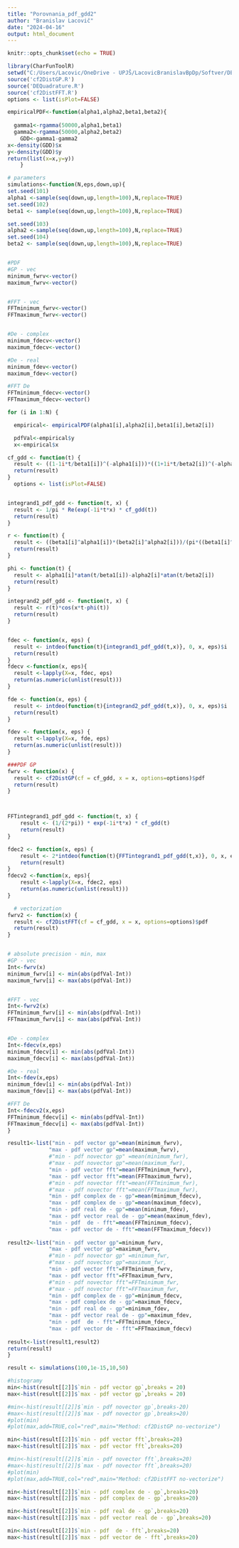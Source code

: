 ---
title: "Porovnania_pdf_gdd2"
author: "Branislav Lacovič"
date: "2024-04-16"
output: html_document
---

```{r setup, include=FALSE}
knitr::opts_chunk$set(echo = TRUE)
```

```{r}
library(CharFunToolR)
setwd("C:/Users/Lacovic/OneDrive - UPJŠ/LacovicBranislavBpDp/Softver/DE_kvadratura/skuska GDD")
source('cf2DistGP.R')
source('DEQuadrature.R')
source('cf2DistFFT.R')
options <- list(isPlot=FALSE)
```

```{r}
empiricalPDF<-function(alpha1,alpha2,beta1,beta2){
  
  gamma1<-rgamma(50000,alpha1,beta1)
  gamma2<-rgamma(50000,alpha2,beta2)
    GDD<-gamma1-gamma2
x<-density(GDD)$x
y<-density(GDD)$y
return(list(x=x,y=y))
    }
```

```{r}
# parameters
simulations<-function(N,eps,down,up){
set.seed(101)
alpha1 <-sample(seq(down,up,length=100),N,replace=TRUE) 
set.seed(102)
beta1 <- sample(seq(down,up,length=100),N,replace=TRUE)

set.seed(103)
alpha2 <-sample(seq(down,up,length=100),N,replace=TRUE) 
set.seed(104)
beta2 <- sample(seq(down,up,length=100),N,replace=TRUE)


#PDF
#GP - vec
minimum_fwrv<-vector()
maximum_fwrv<-vector()


#FFT - vec
FFTminimum_fwrv<-vector()
FFTmaximum_fwrv<-vector()


#De - complex
minimum_fdecv<-vector()
maximum_fdecv<-vector()

#De - real
minimum_fdev<-vector()
maximum_fdev<-vector()

#FFT De
FFTminimum_fdecv<-vector()
FFTmaximum_fdecv<-vector()

for (i in 1:N) {

  empirical<- empiricalPDF(alpha1[i],alpha2[i],beta1[i],beta2[i])

  pdfVal<-empirical$y
  x<-empirical$x

cf_gdd <- function(t) {
  result <- ((1-1i*t/beta1[i])^(-alpha1[i]))*((1+1i*t/beta2[i])^(-alpha2[i]))
  return(result)
}
  options <- list(isPlot=FALSE)


integrand1_pdf_gdd <- function(t, x) {
  result <- 1/pi * Re(exp(-1i*t*x) * cf_gdd(t))
  return(result)
}

r <- function(t) {
  result <- ((beta1[i]^alpha1[i])*(beta2[i]^alpha2[i]))/(pi*((beta1[i]^2+t^2)^(alpha1[i]/2))*((beta2[i]^2+t^2)^(alpha2[i]/2)))
  return(result)
}

phi <- function(t) {
  result <- alpha1[i]*atan(t/beta1[i])-alpha2[i]*atan(t/beta2[i])
  return(result)
}

integrand2_pdf_gdd <- function(t, x) {
  result <- r(t)*cos(x*t-phi(t))
  return(result)
}


fdec <- function(x, eps) {
  result <- intdeo(function(t){integrand1_pdf_gdd(t,x)}, 0, x, eps)$i
  return(result)
}
fdecv <-function(x, eps){
  result <-lapply(X=x, fdec, eps)
  return(as.numeric(unlist(result)))
}

fde <- function(x, eps) {
  result <- intdeo(function(t){integrand2_pdf_gdd(t,x)}, 0, x, eps)$i
  return(result)
}

fdev <- function(x, eps) {
  result <-lapply(X=x, fde, eps)
  return(as.numeric(unlist(result)))
}  

###PDF GP
fwrv <- function(x) {
  result <- cf2DistGP(cf = cf_gdd, x = x, options=options)$pdf
  return(result)
}



FFTintegrand1_pdf_gdd <- function(t, x) {
    result <- (1/(2*pi)) * exp(-1i*t*x) * cf_gdd(t)
    return(result)
}

fdec2 <- function(x, eps) {
    result <- 2*intdeo(function(t){FFTintegrand1_pdf_gdd(t,x)}, 0, x, eps)$i
    return(result)
}
fdecv2 <-function(x, eps){
    result <-lapply(X=x, fdec2, eps)
    return(as.numeric(unlist(result)))
}

  # vectorization
fwrv2 <- function(x) {
  result <- cf2DistFFT(cf = cf_gdd, x = x, options=options)$pdf
  return(result)
}


# absolute precision - min, max  
#GP - vec
Int<-fwrv(x)
minimum_fwrv[i] <- min(abs(pdfVal-Int))
maximum_fwrv[i] <- max(abs(pdfVal-Int))


#FFT - vec
Int<-fwrv2(x)
FFTminimum_fwrv[i] <- min(abs(pdfVal-Int))
FFTmaximum_fwrv[i] <- max(abs(pdfVal-Int))


#De - complex
Int<-fdecv(x,eps)
minimum_fdecv[i] <- min(abs(pdfVal-Int))
maximum_fdecv[i] <- max(abs(pdfVal-Int))

#De - real
Int<-fdev(x,eps)
minimum_fdev[i] <- min(abs(pdfVal-Int))
maximum_fdev[i] <- max(abs(pdfVal-Int))

#FFT De
Int<-fdecv2(x,eps)
FFTminimum_fdecv[i] <- min(abs(pdfVal-Int))
FFTmaximum_fdecv[i] <- max(abs(pdfVal-Int))
}

result1<-list("min - pdf vector gp"=mean(minimum_fwrv),
             "max - pdf vector gp"=mean(maximum_fwrv),
             #"min - pdf novector gp" =mean(minimum_fwr),
             #"max - pdf novector gp"=mean(maximum_fwr),
             "min - pdf vector fft"=mean(FFTminimum_fwrv),
             "max - pdf vector fft"=mean(FFTmaximum_fwrv),
             #"min - pdf novector fft"=mean(FFTminimum_fwr),
             #"max - pdf novector fft"=mean(FFTmaximum_fwr),
             "min - pdf complex de - gp"=mean(minimum_fdecv),
             "max - pdf complex de - gp"=mean(maximum_fdecv),
             "min - pdf real de - gp"=mean(minimum_fdev),
             "max - pdf vector real de - gp"=mean(maximum_fdev),
             "min - pdf  de - fft"=mean(FFTminimum_fdecv),
             "max - pdf vector de - fft"=mean(FFTmaximum_fdecv))
            
result2<-list("min - pdf vector gp"=minimum_fwrv,
             "max - pdf vector gp"=maximum_fwrv,
             #"min - pdf novector gp" =minimum_fwr,
             #"max - pdf novector gp"=maximum_fwr,
             "min - pdf vector fft"=FFTminimum_fwrv,
             "max - pdf vector fft"=FFTmaximum_fwrv,
             #"min - pdf novector fft"=FFTminimum_fwr,
             #"max - pdf novector fft"=FFTmaximum_fwr,
             "min - pdf complex de - gp"=minimum_fdecv,
             "max - pdf complex de - gp"=maximum_fdecv,
             "min - pdf real de - gp"=minimum_fdev,
             "max - pdf vector real de - gp"=maximum_fdev,
             "min - pdf  de - fft"=FFTminimum_fdecv,
             "max - pdf vector de - fft"=FFTmaximum_fdecv)
             
result<-list(result1,result2)
return(result)
}


```

```{r warning=FALSE}
result <- simulations(100,1e-15,10,50)
```


```{r}
#histogramy
min<-hist(result[[2]]$`min - pdf vector gp`,breaks = 20)
max<-hist(result[[2]]$`max - pdf vector gp`,breaks = 20)

#min<-hist(result[[2]]$`min - pdf novector gp`,breaks-20)
#max<-hist(result[[2]]$`max - pdf novector gp`,breaks=20)
#plot(min)
#plot(max,add=TRUE,col="red",main="Method: cf2DistGP no-vectorize")

min<-hist(result[[2]]$`min - pdf vector fft`,breaks=20)
max<-hist(result[[2]]$`max - pdf vector fft`,breaks=20)

#min<-hist(result[[2]]$`min - pdf novector fft`,breaks=20)
#max<-hist(result[[2]]$`max - pdf novector fft`,breaks=20)
#plot(min)
#plot(max,add=TRUE,col="red",main="Method: cf2DistFFT no-vectorize")

min<-hist(result[[2]]$`min - pdf complex de - gp`,breaks=20)
max<-hist(result[[2]]$`max - pdf complex de - gp`,breaks=20)

min<-hist(result[[2]]$`min - pdf real de - gp`,breaks=20)
max<-hist(result[[2]]$`max - pdf vector real de - gp`,breaks=20)

min<-hist(result[[2]]$`min - pdf  de - fft`,breaks=20)
max<-hist(result[[2]]$`max - pdf vector de - fft`,breaks=20)

```


